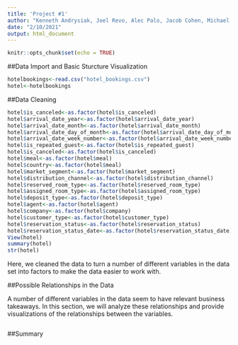 ```yaml
---
title: 'Project #1'
author: "Kenneth Andrysiak, Joel Revo, Alec Palo, Jacob Cohen, Michael McLaughlan"
date: "2/10/2021"
output: html_document
---
```


```r
knitr::opts_chunk$set(echo = TRUE)
```

##Data Import and Basic Sturcture Visualization

```r
hotelbookings<-read.csv("hotel_bookings.csv")
hotel<-hotelbookings
```

##Data Cleaning

```r
hotel$is_canceled<-as.factor(hotel$is_canceled)
hotel$arrival_date_year<-as.factor(hotel$arrival_date_year)
hotel$arrival_date_month<-as.factor(hotel$arrival_date_month)
hotel$arrival_date_day_of_month<-as.factor(hotel$arrival_date_day_of_month)
hotel$arrival_date_week_number<-as.factor(hotel$arrival_date_week_number)
hotel$is_repeated_guest<-as.factor(hotel$is_repeated_guest)
hotel$is_canceled<-as.factor(hotel$is_canceled)
hotel$meal<-as.factor(hotel$meal)
hotel$country<-as.factor(hotel$meal)
hotel$market_segment<-as.factor(hotel$market_segment)
hotel$distribution_channel<-as.factor(hotel$distribution_channel)
hotel$reserved_room_type<-as.factor(hotel$reserved_room_type)
hotel$assigned_room_type<-as.factor(hotel$assigned_room_type)
hotel$deposit_type<-as.factor(hotel$deposit_type)
hotel$agent<-as.factor(hotel$agent)
hotel$company<-as.factor(hotel$company)
hotel$customer_type<-as.factor(hotel$customer_type)
hotel$reservation_status<-as.factor(hotel$reservation_status)
hotel$reservation_status_date<-as.factor(hotel$reservation_status_date)
View(hotel)
summary(hotel)
str(hotel)
```

Here, we cleaned the data to turn a number of different variables in the data set into factors to make the data easier to work with. 

##Possible Relationships in the Data

A number of different variables in the data seem to have relevant business takeaways. In this section, we will analyze these relationships and provide visualizations of the relationships between the variables.

```r

```


##Summary


